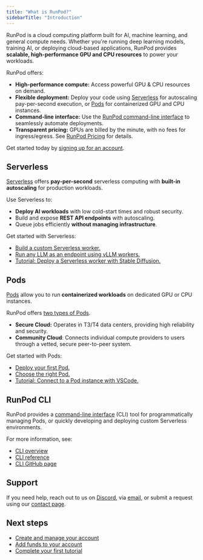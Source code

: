 ```yaml
---
title: "What is RunPod?"
sidebarTitle: "Introduction"
---
```


RunPod is a cloud computing platform built for AI, machine learning, and general compute needs. Whether you're running deep learning models, training AI, or deploying cloud-based applications, RunPod provides **scalable, high-performance GPU and CPU resources** to power your workloads.

RunPod offers:

* **High-performance compute:** Access powerful GPU & CPU resources on demand.
* **Flexible deployment:** Deploy your code using [Serverless](/serverless/overview) for autoscaling pay-per-second execution, or [Pods](/pods/overview) for containerized GPU and CPU instances.
* **Command-line interface:** Use the [RunPod command-line interface](/runpodctl/overview) to seamlessly automate deployments.
* **Transparent pricing:** GPUs are billed by the minute, with no fees for ingress/egress. See [RunPod Pricing](https://www.runpod.io/pricing) for details.

Get started today by [signing up for an account](https://www.runpod.io/console/signup).

## Serverless

[Serverless](/serverless/overview) offers **pay-per-second** serverless computing with **built-in autoscaling** for production workloads.

Use Serverless to:

* **Deploy AI workloads** with low cold-start times and robust security.
* Build and expose **REST API endpoints** with autoscaling.
* Queue jobs efficiently **without managing infrastructure**.

Get started with Serverless:

* [Build a custom Serverless worker.](/serverless/get-started)
* [Run any LLM as an endpoint using vLLM workers.](/serverless/vllm/get-started)
* [Tutorial: Deploy a Serverless worker with Stable Diffusion.](/tutorials/serverless/run-your-first)

## Pods

[Pods](/pods/overview) allow you to run **containerized workloads** on dedicated GPU or CPU instances.

RunPod offers [two types of Pods](/references/faq/#secure-cloud-vs-community-cloud).

* **Secure Cloud:** Operates in T3/T4 data centers, providing high reliability and security.
* **Community Cloud**: Connects individual compute providers to users through a vetted, secure peer-to-peer system.

Get started with Pods:

* [Deploy your first Pod.](/get-started)
* [Choose the right Pod.](/pods/choose-a-pod)
* [Tutorial: Connect to a Pod instance with VSCode.](/tutorials/pods/connect-to-vscode)

## RunPod CLI

RunPod provides a [command-line interface](/runpodctl/overview) (CLI) tool for programmatically managing Pods, or quickly developing and deploying custom Serverless environments.

For more information, see:

* [CLI overview](/runpodctl/overview)
* [CLI reference](/runpodctl/reference/runpodctl)
* [CLI GitHub page](https://github.com/runpod/runpodctl)

## Support

If you need help, reach out to us on [Discord](https://discord.gg/cUpRmau42V), via [email](mailto:help@runpod.io), or submit a request using our [contact page](https://contact.runpod.io/hc/requests/new).

## Next steps

* [Create and manage your account](/get-started/manage-accounts)
* [Add funds to your account](/get-started/billing-information)
* [Complete your first tutorial](/tutorials/introduction/overview)
